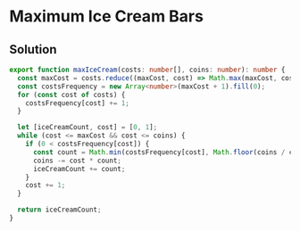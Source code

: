 # Maximum Ice Cream Bars

## Solution

```typescript filename="solution.ts" copy
export function maxIceCream(costs: number[], coins: number): number {
  const maxCost = costs.reduce((maxCost, cost) => Math.max(maxCost, cost), 0);
  const costsFrequency = new Array<number>(maxCost + 1).fill(0);
  for (const cost of costs) {
    costsFrequency[cost] += 1;
  }

  let [iceCreamCount, cost] = [0, 1];
  while (cost <= maxCost && cost <= coins) {
    if (0 < costsFrequency[cost]) {
      const count = Math.min(costsFrequency[cost], Math.floor(coins / cost));
      coins -= cost * count;
      iceCreamCount += count;
    }
    cost += 1;
  }

  return iceCreamCount;
}
```
